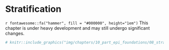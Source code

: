 # Stratification

```{=html}
<!-- 
Hidden comments placeholder
---------------------------

To preview:
bookdown::preview_chapter("chapters/10_part_epi_foundations/08_stratification.Rmd")

Copy and paste:
👆**Here's what we did above:**
-->
```

::: under-construction
`r fontawesome::fa("hammer", fill = "#000000", height="1em")` This chapter is under heavy development and may still undergo significant changes.
:::

```r
# knitr::include_graphics("img/chapters/10_part_epi_foundations/08_stratification/figure.png")
```